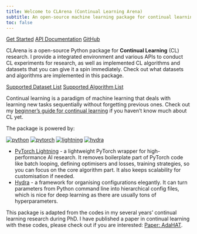 ```yaml
---
title: Welcome to CLArena (Continual Learning Arena)
subtitle: An open-source machine learning package for continual learning research
toc: false
---
```


[Get Started](docs/get-started.qmd){ .btn .btn-success .btn-lg role="button"}
[API Documentation](docs/pdoc/index.html){.btn-action .btn .btn-info .btn-lg role="button"}
[GitHub](https://github.com/pengxiang-wang/clarena){.btn-action .btn .btn-info .btn-lg role="button"}


CLArena is a open-source Python package for **Continual Learning** (CL) research. I provide a integrated environment and various APIs to conduct CL experiments for research, as well as implemented CL algorithms and datasets that you can give it a spin immediately. Check out what datasets and algorithms are implemented in this package.


[Supported Dataset List](docs/config-your-experiments/CL-datasets.qmd#list){ .btn .btn-success .btn-lg role="button"}
[Supported Algorithm List](docs/config-your-experiments/CL-algorithms.qmd#list){ .btn .btn-success .btn-lg role="button"}


Continual learning is a paradigm of machine learning that deals with learning new tasks sequentially without forgetting previous ones. Check out my [beginner's guide for continual learning](../../posts/continual-learning-beginners-guide.qmd) if you haven't know much about CL yet.


 The package is powered by:

[![python](https://img.shields.io/badge/-Python_3.8_%7C_3.9_%7C_3.10-blue?logo=python&logoColor=white)](https://github.com/pre-commit/pre-commit)
[![pytorch](https://img.shields.io/badge/PyTorch_2.0+-ee4c2c?logo=pytorch&logoColor=white)](https://pytorch.org/get-started/locally/)
[![lightning](https://img.shields.io/badge/-Lightning_2.0+-792ee5?logo=pytorchlightning&logoColor=white)](https://pytorchlightning.ai/)
[![hydra](https://img.shields.io/badge/Config-Hydra_1.3-89b8cd)](https://hydra.cc/)


- [PyTorch Lightning](https://github.com/PyTorchLightning/pytorch-lightning) - a lightweight PyTorch wrapper for high-performance AI research. It removes boilerplate part of PyTorch code like batch looping, defining optimisers and losses, training strategies, so you can focus on the core algorithm part. It also keeps scalability for customisation if needed.
- [Hydra](https://github.com/facebookresearch/hydra) - a framework for organising configurations elegantly. It can turn parameters from Python command line into hierarchical config files, which is nice for deep learning as there are usually tons of hyperparameters.


This package is adapted from the codes in my several years' continual learning research during PhD. I have published a paper in continual learning with these codes, please check out if you are interested: [Paper: AdaHAT](../AdaHAT/index.qmd).

